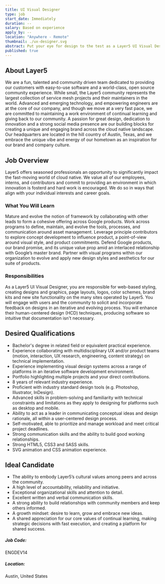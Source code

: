 ```yaml
---
title: UI Visual Designer
type: job
start_date: Immediately
duration: --
salary: Based on experience
apply_by: --
location: "Anywhere - Remote"
thumbnail: ./ux-designer.svg
abstract: Put your eye for design to the test as a Layer5 UI Visual Designer.
published: true
---
```



<CareerWrapper>
  <div className="body-sections">
    <h2 className="body-headers">About Layer5</h2>
    <p>
      We are a fun, talented and community driven team dedicated to providing
      our customers with easy-to-use software and a world-class, open source
      community experience. While small, the Layer5 community represents the
      largest collection of service mesh projects and their maintainers in the
      world. Advanced and emerging technology, and empowering engineers are at
      the core of our company, and though we move at a very fast pace, we are
      committed to maintaining a work environment of continual learning and
      giving back to our community. A passion for great design, dedication to
      innovation and a strong social media presence are our building blocks for
      creating a unique and engaging brand across the cloud native landscape.
      Our headquarters are located in the hill country of Austin, Texas, and we
      embrace the unique vibe and energy of our hometown as an inspiration for
      our brand and company culture.
    </p>
  </div>
  <div className="body-sections">
    <h2 className="body-headers">Job Overview</h2>
    <p>
      Layer5 offers seasoned professionals an opportunity to significantly
      impact the fast-moving world of cloud native. We value all of our
      employees, interns, and contributors and commit to providing an
      environment in which innovation is fosterd and hard work is encouraged. We
      do so in ways that align with your individual interests and career goals.
    </p>
    <h3>What You Will Learn</h3>
    <p>
      Mature and evolve the notion of framework by collaborating with other
      leads to form a cohesive offering across Google products. Work across
      programs to define, maintain, and evolve the tools, processes, and
      communication around asset management. Leverage principle contributors to
      explore concept development to influence product, a point-of-view around
      visual style, and product commitments. Defend Google products, our brand
      promise, and its unique value prop amid an interlaced relationship with
      Google’s master brand. Partner with visual programs within our
      organization to evolve and apply new design styles and aesthetics for our
      suite of products.
    </p>
    <h3>Responsibilities</h3>
    <p>
      As a Layer5 UI Visual Designer, you are responsible for web-based styling,
      creating designs and graphics, page layouts, logos, color schemes, brand
      kits and new site functionality on the many sites operated by Layer5. You
      will engage with users and the community to solicit and incorporate
      feedback on designs in an iterative and evolving process. You will enhance
      their human-centered design (HCD) techniques, producing software so
      intuitive that documentation isn't necessary.
    </p>
  </div>
  <div className="qualification-section body-sections">
    <Col xs={12} lg={6} className="qualification-col">
      <h2 className="body-headers">Desired Qualifications</h2>
      <ul>
        <li>
          Bachelor's degree in related field or equivalent practical experience.
        </li>
        <li>
          Experience collaborating with multidisciplinary UX and/or product
          teams (motion, interaction, UX research, engineering, content
          strategy) on technical implementation.
        </li>
        <li>
          Experience implementing visual design systems across a range of
          platforms in an iterative software development environment.
        </li>
        <li>
          Portfolio highlighting multiple projects and your direct
          contributions.
        </li>
        <li>8 years of relevant industry experience.</li>
        <li>
          Proficient with industry standard design tools (e.g. Photoshop,
          Illustrator, InDesign).
        </li>
        <li>
          Advanced skills in problem-solving and familiarity with technical
          constraints and limitations as they apply to designing for platforms
          such as desktop and mobile.
        </li>
        <li>
          Ability to act as a leader in communicating conceptual ideas and
          design rationale, all within a user-centered design process.
        </li>
        <li>
          Self-motivated, able to prioritize and manage workload and meet
          critical project deadlines.
        </li>
        <li>
          Strong communication skills and the ability to build good working
          relationships.
        </li>
        <li>Strong HTML5, CSS3 and SASS skills.</li>
        <li>SVG animation and CSS animation experience.</li>
      </ul>
    </Col>
    <Col xs={12} lg={6} className="qualification-col">
      <h2 className="body-headers">Ideal Candidate</h2>
      <ul>
        <li>
          The ability to embody Layer5’s cultural values among peers and across
          the community.
        </li>
        <li>A high level of accountability, reliability and initiative.</li>
        <li>Exceptional organizational skills and attention to detail.</li>
        <li>Excellent written and verbal communication skills.</li>
        <li>
          A strong ability to build relationships with community members and
          keep others informed.
        </li>
        <li>A growth mindset: desire to learn, grow and embrace new ideas.</li>
        <li>
          A shared appreciation for our core values of continual learning,
          making strategic decisions with fast execution, and creating a
          platform for shared success.
        </li>
      </ul>
    </Col>
  </div>
  <div className="job-details-footer">
    <span>
      <h5>Job Code:</h5>
      <p>ENGDEV14</p>
    </span>
    <span>
      <h5>Location:</h5>
      <p>Austin, United States</p>
    </span>
  </div>
  <PositionApply />
</CareerWrapper>
